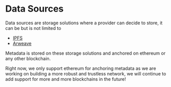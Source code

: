 # Data Sources

Data sources are storage solutions where a provider can decide to store, it can be but is not limited to

- [IPFS](https://ipfs.tech/)
- [Arweave](https://www.arweave.org/)

Metadata is stored on these storage solutions and anchored on ethereum or any other blockchain.

Right now, we only support ethereum for anchoring metadata as we are working on building a more robust and trustless network, we will continue to add support for more and more blockchains in the future!
